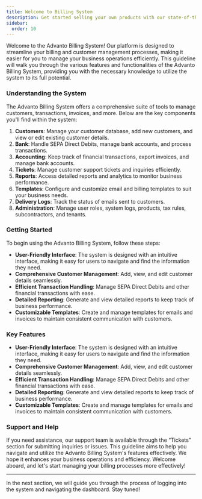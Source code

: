```yaml
---
title: Welcome to Billing System
description: Get started selling your own products with our state-of-the-art billing system.
sidebar:
  order: 10
---
```

Welcome to the Advanto Billing System! Our platform is designed to streamline your billing and customer management processes, making it easier for you to manage your business operations efficiently. This guideline will walk you through the various features and functionalities of the Advanto Billing System, providing you with the necessary knowledge to utilize the system to its full potential.

### Understanding the System

The Advanto Billing System offers a comprehensive suite of tools to manage customers, transactions, invoices, and more. Below are the key components you'll find within the system:

1. **Customers**: Manage your customer database, add new customers, and view or edit existing customer details.
2. **Bank**: Handle SEPA Direct Debits, manage bank accounts, and process transactions.
3. **Accounting**: Keep track of financial transactions, export invoices, and manage bank accounts.
4. **Tickets**: Manage customer support tickets and inquiries efficiently.
5. **Reports**: Access detailed reports and analytics to monitor business performance.
6. **Templates**: Configure and customize email and billing templates to suit your business needs.
7. **Delivery Logs**: Track the status of emails sent to customers.
8. **Administration**: Manage user roles, system logs, products, tax rules, subcontractors, and tenants.

### Getting Started

To begin using the Advanto Billing System, follow these steps:

- **User-Friendly Interface**: The system is designed with an intuitive interface, making it easy for users to navigate and find the information they need.
- **Comprehensive Customer Management**: Add, view, and edit customer details seamlessly.
- **Efficient Transaction Handling**: Manage SEPA Direct Debits and other financial transactions with ease.
- **Detailed Reporting**: Generate and view detailed reports to keep track of business performance.
- **Customizable Templates**: Create and manage templates for emails and invoices to maintain consistent communication with customers.

### Key Features

- **User-Friendly Interface**: The system is designed with an intuitive interface, making it easy for users to navigate and find the information they need.
- **Comprehensive Customer Management**: Add, view, and edit customer details seamlessly.
- **Efficient Transaction Handling**: Manage SEPA Direct Debits and other financial transactions with ease.
- **Detailed Reporting**: Generate and view detailed reports to keep track of business performance.
- **Customizable Templates**: Create and manage templates for emails and invoices to maintain consistent communication with customers.

### Support and Help

If you need assistance, our support team is available through the “Tickets” section for submitting inquiries or issues. This guideline aims to help you navigate and utilize the Advanto Billing System's features effectively. We hope it enhances your business operations and efficiency. Welcome aboard, and let's start managing your billing processes more effectively!

---

In the next section, we will guide you through the process of logging into the system and navigating the dashboard. Stay tuned!